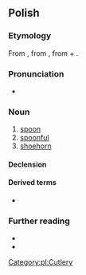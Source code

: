 {{also|łyżką}}
==Polish==
{{wp|lang=pl}}

===Etymology===
From {{inh|pl|zlw-opl|łyżka}}, from {{inh|pl|sla-pro|*lyžьka}}, from {{m|sla-pro|*lyga}} + {{m|sla-pro|*-ьka}}.

===Pronunciation===
* {{pl-p|a=pl-łyżka.ogg}}

===Noun===
{{pl-noun|f|dim=łyżeczka|aug=łycha}}

# [[spoon]]
# [[spoonful]]
# [[shoehorn]]

====Declension====
{{pl-decl-noun-f}}

====Derived terms====
* {{l|pl|łyżka do butów}}

===Further reading===
* {{R:pl:WSJP}}
* {{R:PWN}}

[[Category:pl:Cutlery]]